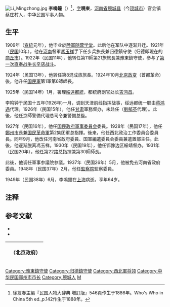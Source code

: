 [[File:Li_Mingzhong.jpg|thumb]]
'''李鳴鐘'''（{{bd|1886年||1949年|6月|}}）<ref>徐友春主編『民国人物大辞典 増訂版』546頁作生于1886年。Who's Who in China 5th ed.,p.142作生于1888年。</ref>，[[表字|字]]'''曉東'''，[[河南省|河南省]][[项城县|项城县]]（今[[项城市|项城市]]）官会镇蔡庄村人，中华民国军事人物。

== 生平 ==
1909年（[[宣統|宣統]]元年），他毕业於[[陸軍随营学堂|陸軍随营学堂]]。此后他在军队中逐渐升迁。1921年（[[民国紀元|民国]]10年），他在[[河南省_(中華民国)|河南]]督軍[[馮玉祥|馮玉祥]]手下任步兵旅長兼归德鎮守使（归德即現在的[[商丘市|商丘市]]）。1922年（民国11年），他转任第11師第21旅旅長兼豫東鎮守使，参与了[[第一次直奉战争|第一次直奉战争]][[长辛店战斗|长辛店战斗]]。

1924年（民国13年），他转任第8混成旅旅長。1924年10月[[北京政变|北京政变]]（首都革命）後，他升任[[国民軍|国民軍]]第1軍第6師師長。

1925年（民国14年）1月，署理[[綏遠都統|綏遠都統]]，都统府副官处长[[吉鸿昌|吉鸿昌]]。<!--令[[孙良诚|孙良诚]]旅驻萨县，[[石友三|石友三]]旅驻包头，[[石敬亭|石敬亭]]旅驻归绥，[[田金凯|田金凯]]团驻察素齐，对哥老会全面痛剿。捕杀了哥老会大龙头[[杨万祯|杨万祯]](小五杨)。为扩军筹集军需装备，召集归化城各大商号经理认捐协饷。由于双方索付差距过大，协商不欢而散。李就以贪污公款为名，把商会会长[[邢克让|邢克让]]和大盛魁经理[[段履庄|段履庄]]扣起来，勒令退赔。各县知事多派部队文书充任，身穿军衣，腿扎绑带，脚蹬布鞋，平易近人；访贫问苦，办事简快求实，一改旧日官场中的推诿拖拉积习。亲自选择地方官吏，以选贤任能为准则，并惩办或撤掉一些不称职的人员，也表扬和提升一些留用官员，如[[和林格尔县|和林]]知事[[屠义源|屠义源]]政绩卓著，被冯玉祥提升为热河特别行政区(都统宋哲元)政务厅厅长。重视教育事业。先后创立[[五族学院|五族学院]](奉军入绥改称公学，之后改称中山学院)。[[包头二中|包头二中]]、职业学校(今[[内蒙古农业大学|内蒙古农业大学]]前身)、女子师范、全区图书馆(后为省图书馆)、古物陈列室、通俗讲演所(后为省民众教育馆)及平民学校。此外，建立平民医院、老幼救济院、妓女济良所。汉族妇女的缠足更是恶俗，[[歸綏道|归绥道尹]][[邓长耀|邓长耀]]领着[[归绥县|归绥县]]知事刘子厚和警察，到桥靠村让妇女们放开裹御以后，剃头匠和满、蒙族查脚老奶奶站在旧城各街要路口，看见拖辫子和缠足的男女走过，当场就给剪掉和放开。农村有县衙门派出的查脚人员和劝学委员。并且严禁鸦片，令行禁止，封闭全市烟馆，警察大抓烟鬼，强迫送戒烟所戒除。李鸣钟亲自抓了都统署审判长于文景的烟灯，毫不留情地当面把烟具摔毁。派员密查各县政治，对贪污有据者，立即撤换或速捕。有的县知事犯法，甚至受到鞭责。财政厅长[[邓哲熙|邓哲熙]]，经常亲自明查暗访，各税局工作人员供职唯谨，不敢丝毫马虎，如被查出漏洞，立予重惩。因此，税收旺盛，超出过去三至五倍。特别是[[塞北关|塞北关]]，由于是中央税收机关，地方官吏无权过问，但冯玉祥不理这一套，同样严加管理。他一声令下，把“纳税进出找零，必照市价多收一百制钱”的传统陋规废除了，税收当时就超额十余倍至二十倍。时值[[国共合作|国共合作]]，冯玉祥、李鸣钟支持革命和群众的爱国行动。民国十四年(1925年)一月，绥远区选出[[奎璧|奎璧]]、[[吉雅泰|吉雅泰]]、[[赵诚|赵诚]]、[[高布泽布|高布泽布]]等为代表，参加了在北京召开的[[国民会议促进会|国民会议促进会]]全国代表大会。三月十二日，归绥各界人士在旧城席力图召院内，召开了追悼孙中山逝世大会，会后在民乐社放映了孙中山逝世纪录影片。4月下旬，[[中共北方区执行委员会|中共北方区委]]派[[吉雅泰|吉雅泰]]筹办国民党区党部。区党部委员除吉雅泰外，还有五族学院教师[[杨绍萱|杨绍萱]]，职业学校教师[[路作霖|路作霖]]，归绥中学教师[[纪亮|纪亮]]，通俗讲演所的[[杨晓曙|杨晓曙]]和托县人[[焦守显|焦守显]]。-->

李鸣钟于民国十五年(1926年)一月，调到天津前线指挥战事，绥远都统一职由[[蒋鸿遇|蒋鸿遇]]代理。1926年（民国15年），他任[[甘肃省_(中華民国)|甘肃]]軍務督办，未赴任（[[劉郁芬|劉郁芬]]代理）。此後，他任京師警備代理总司令兼警備总監。

1927年（民国16年），他任[[国民政府軍事委員会|国民政府軍事委員会]]委員。1928年（民国17年），他任[[鄭州市|鄭州市]]長兼[[国民革命軍|国民革命軍]]第2集团軍总指揮。後来，他任西北政治工作委員会委員長。同年9月，他改任河南省政府委員、国軍編遣委員会委員兼遣置部主任。此後，他逐渐脱离馮玉祥。1930年（民国19年），他任鄂豫边区綏靖督办。1931年（民国20年），他任第22路总指揮兼第30師師長。

此後，他调任軍事参議院参議。1937年（民国26年）5月，他被免去河南省政府委員。1948年（民国37年）2月，他任[[中華民国監察院|監察院]]監察委員。

1949年（民国38年）6月，李鳴鐘在[[上海市|上海]]病逝。享年64岁。

== 注释 ==
{{Reflist|2}}

== 参考文献 ==
* <span style="font-size:90%;">{{Cite book<!--|和書-->|author = 徐友春主編|title = 民国人物大辞典 増訂版|year = 2007|publisher = 河北人民出版社|isbn = 978-7-202-03014-1}}</span>
* <span style="font-size:90%;">{{Cite book<!--|和書-->|author = 劉寿林等編|title = 民国職官年表|year = 1995|publisher = [[中華書局|中華書局]]|isbn = 7-101-01320-1}}</span>

{| class="wikitable" style="margin:0 auto"
|- 
!　{{CHN1912}}（[[中华民国北京政府|北京政府]]）
{{先代次代|[[綏遠省|綏遠]]都統（署理）|<small>1925年1月 - 1926年1月</small>|[[馬福祥|馬福祥]]|[[劉郁芬|劉郁芬]]}}
{{先代次代|[[甘肃省_(中華民国)|甘肃]]督办|<small>1926年1月 - 1927年6月<br>（[[劉郁芬|劉郁芬]]代理）</small>|[[馮玉祥|馮玉祥]]|（废止）}}
|}

{{绥远行政长官|北}}
{{甘肃行政长官|北}}
{{第一屆監察委員}}
{{authority control}}
{{DEFAULTSORT:Li李}}
[[Category:豫東鎮守使|Category:豫東鎮守使]]
[[Category:归德鎮守使|Category:归德鎮守使]]
[[Category:西北軍将领|Category:西北軍将领]]
[[Category:中华民国郑州市市长|Category:中华民国郑州市市长]]
[[Category:项城人|Category:项城人]]
[[Category:李姓|M]]